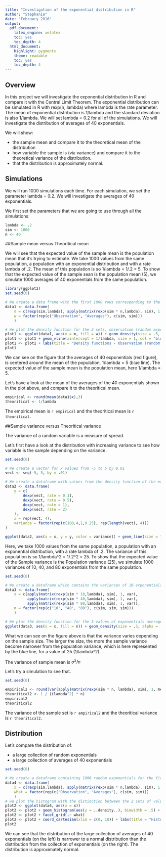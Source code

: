 ```yaml
---
title: "Investigation of the exponential distribution in R"
author: "Stephanie"
date: "February 2016"
output:
  pdf_document:
    latex_engine: xelatex
    toc: yes
    toc_depth: 4
  html_document:
    highlight: pygments
    theme: readable
    toc: yes
    toc_depth: 4
---
```


## Overview

In this project we will investigate the exponential distribution in R and compare it with the Central Limit Theorem. The exponential distribution can be simulated in R with rexp(n, lambda) where lambda is the rate parameter. The mean of exponential distribution is 1/lambda and the standard deviation is also 1/lambda. We will set lambda = 0.2 for all of the simulations. We will investigate the distribution of averages of 40 exponentials. 

We will show:

- the sample mean and compare it to the theoretical mean of the distribution
- how variable the sample is (via variance) and compare it to the theoretical variance of the distribution.
- that the distribution is approximately normal.

## Simulations

We will run 1000 simulations each time. For each simulation, we set the parameter lambda = 0.2. We will investigate the averages of 40 exponentials.

We first set the parameters that we are going to use through all the simulations:

```r
lambda <- .2
sim <- 1000
n <- 40
```

##Sample mean versus Theoritical mean

We will see that the expected value of the sample mean is the population mean that it's trying to estimate. We take 1000 values from the same population, a population with an exponential distribution and with a rate lambda of .2. The mean of this population is so 1/lambda = 1/.2 = 5. To show that the expected value of the sample sean is the population mean (5), we simulate 1000 averages of 40 exponentials from the same population.

```r
library(ggplot2)
set.seed(0)

# We create a data frame with the first 1000 rows corresponding to the random exponentials, and the following 1000 rows corresponding to the averages of 40 exponentials.
data1 <- data.frame(
    m = c(rexp(sim,lambda), apply(matrix(rexp(sim * n,lambda), sim), 1, mean)),
    w = factor(rep(c("Observation", "Averages"), c(sim, sim))) 
    )

# We plot the density function for the 2 sets, observation (random exponentials) and average (averages of 40 exponentials)
plot1 <- ggplot(data1, aes(x = m, fill = w)) + geom_density(size = .5, alpha = .2)
plot1 <- plot1 + geom_vline(xintercept = 1/lambda, size = 1, col = "blue")
plot1 <- plot1 + labs(title = "Density functions - Observation (random exponential), Averages (averages of 40 exponential)")
plot1
```

We can see on the figure that the averages of 40 exponentials (red figure), is centered around the mean of the population, 1/lambda = 5 (blue line). The expected value of the sample mean is the population mean, here 1/lambda = 5.

Let's have a look at the mean of the averages of the 40 exponentials shown in the plot above, and compare it to the theoritical mean.

```r
empirical <- round(mean(data1$x),3)
theoritical <- 1/lambda
```

The empirical mean is `r empirical` and the theoritical mean is `r theoritical`.

##Sample variance versus Theoritical variance

The variance of a random variable is a measure of spread.

Let's first have a look at the distribution with increasing variance to see how variable is the sample depending on the variance.

```r
set.seed(0)

# We create a vector for x values from -5 to 5 by 0.01
vect <- seq(-5, 5, by = .01)

# We create a dataframe with values from the density function of the exponential distribution, dexp, for 4 different rates, to see the variability of the distribution depending on the variance( 1/ rate^2). We aslo add the x values to this dataframe and the variance value so that to make a separation into the plot according to this variance.
data2 <- data.frame(
    y = c(
        dexp(vect, rate = 0.1),
        dexp(vect, rate = 0.5),
        dexp(vect, rate = 1),
        dexp(vect, rate = 2)
    ),
    x = rep(vect, 4),
    variance = factor(rep(c(100,4,1,0.25), rep(length(vect), 4)))
)

ggplot(data2, aes(x = x, y = y, color = variance)) + geom_line(size = 1) + labs(title = "Density function of exponential distribution with 4 different variances")
``` 

Here, we take 1000 values from the same population, a population with an exponential distribution, with a rate lambda of .2. The variance of this population is so 1/lambda^2 = 1/.2^2 = 25. To show that the expected value of the Sample variance is the Population variance (25), we simulate 1000 variances of 10, 40, and 80 exponentials from the same population.

```r
set.seed(0)

# We create a dataframe which contains the variances of 10 exponentials for the first 1000 rows, then the variances of 40 exponentials for the next 1000 rows, and finally the variances of 80 exponentals for the last 1000 rows. We associate those values with the factor n which enable to make a separation into the plot according to the number of exponentials averaged.
data3 <- data.frame(
    x = c(apply(matrix(rexp(sim * 10,lambda), sim), 1, var),
          apply(matrix(rexp(sim * 40,lambda), sim), 1, var),
          apply(matrix(rexp(sim * 80,lambda), sim), 1, var)),
    n = factor(rep(c("10", "40", "80"), c(sim, sim, sim))) 
    )

# We plot the density function for the 3 values of exponentials averaged, and we plot a line corresponding to the variance of the population.
ggplot(data3, aes(x = x, fill = n)) + geom_density(size = .5, alpha = .2) + geom_vline(xintercept = 1/(lambda^2), size = 1, col = "blue") + labs(title = "Density function for the 3 values of variances of exponentials compared to the population variance")
```

What we can see on the figure above is that the variance varies depending on the sample size. The larger the size, the more the sample variance become narrower from the population variance, which is here represented by the blue line, for a value of 25 (1/lambda^2).

The variance of sample mean is $\sigma^2 / n$

Let's try a simulation to see that.

```r
set.seed(0)

empirical2 <- round(var(apply(matrix(rexp(sim * n, lambda), sim), 1, mean)),3)
theoritical2 <- 1 / ((lambda^2) * n)
empirical2
theoritical2
```

The variance of the sample set is `r empirical2` and the theoritical variance is `r theoritical2`.
 
## Distribution

Let's compare the distribution of:

- a large collection of random exponentials
- a large collection of averages of 40 exponentials

```r
set.seed(0)

# We create a dataframe containing 1000 random exponentials for the first 1000 rows and the averages of 40 exponentials for the next 1000 rows.
data4 <- data.frame(
    x = c(rexp(sim,lambda), apply(matrix(rexp(sim * n,lambda), sim), 1, mean)),
    what = factor(rep(c("Observation", "Averages"), c(sim, sim))) 
    )
# we plot the histogram with the distinction between the 2 sets of values, and we plot the density function so that we can see the correspondance with the normal distribution
plot2 <- ggplot(data4, aes(x = x))
plot2 <- plot2 + geom_histogram(aes(y = ..density..), binwidth = .5) + geom_density(col = "blue", size = 1)
plot2 <- plot2 + facet_grid(.~ what)
plot2 <- plot2 + coord_cartesian(xlim = c(0, 10)) + labs(title = "Histogram and density function of observation (random exponential) and averages (averages of 40 exponentials)")
plot2
```

We can see that the distribution of the large collection of averages of 40 exponentials (on the left) is narrower to a normal distribution than the distribution from the collection of exponentials (on the right). The distribution is approximately normal.
